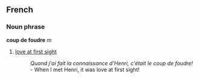 ==French==
===Noun phrase===
'''coup de foudre''' ''m''

#[[love at first sight]]
#:''Quand j'ai fait la connaissance d'Henri, c'était le coup de foudre!'' - When I met Henri, it was love at first sight!